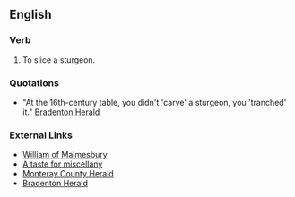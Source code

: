 ==English==

===Verb===
{{en-infl-reg-consonant|tranch||}}
# To slice a sturgeon.

===Quotations===

* "At the 16th-century table, you didn't 'carve' a sturgeon, you 'tranched' it." [http://www.bradenton.com/mld/bradenton/living/food/10141081.htm Bradenton Herald]

===External Links===
* [http://www.harvestfields.ca/ebook/02/002/02.htm William of Malmesbury]
* [http://www.smh.com.au/news/Good-Living/A-taste-for-miscellany/2004/12/13/1102787004326.html?oneclick=true A taste for miscellany]
* [http://www.montereyherald.com/mld/mcherald/living/food/9431194.htm?template=contentModules/printstory.jsp Monteray County Herald]
* [http://www.bradenton.com/mld/bradenton/living/food/10141081.htm Bradenton Herald]